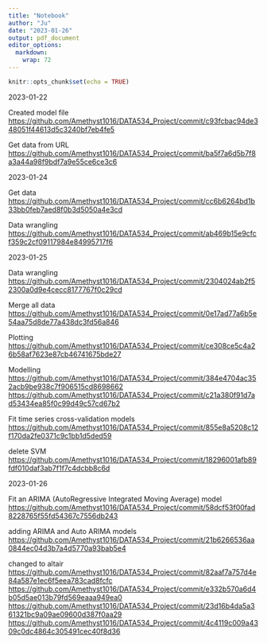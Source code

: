 ```yaml
---
title: "Notebook"
author: "Ju"
date: "2023-01-26"
output: pdf_document
editor_options: 
  markdown: 
    wrap: 72
---
```


```r
knitr::opts_chunk$set(echo = TRUE)
```

2023-01-22 \n

Created model file
<https://github.com/Amethyst1016/DATA534_Project/commit/c93fcbac94de348051f44613d5c3240bf7eb4fe5>

Get data from URL
<https://github.com/Amethyst1016/DATA534_Project/commit/ba5f7a6d5b7f8a3a44a98f9bdf7a9e55ce6ce3c6>

2023-01-24 \n

Get data
<https://github.com/Amethyst1016/DATA534_Project/commit/cc6b6264bd1b33bb0feb7aed8f0b3d5050a4e3cd>

Data wrangling
<https://github.com/Amethyst1016/DATA534_Project/commit/ab469b15e9cfcf359c2cf09117984e84995717f6>

2023-01-25 \n

Data wrangling
<https://github.com/Amethyst1016/DATA534_Project/commit/2304024ab2f52300a0d9e4cecc8177767f0c29cd>

Merge all data
<https://github.com/Amethyst1016/DATA534_Project/commit/0e17ad77a6b5e54aa75d8de77a438dc3fd56a846>

Plotting
<https://github.com/Amethyst1016/DATA534_Project/commit/ce308ce5c4a26b58af7623e87cb46741675bde27>

Modelling
<https://github.com/Amethyst1016/DATA534_Project/commit/384e4704ac352acb9be938c7f906515cd8698662>
<https://github.com/Amethyst1016/DATA534_Project/commit/c21a380f91d7ad53434ea85f0c99d49c57cd67b2>

Fit time series cross-validation models
<https://github.com/Amethyst1016/DATA534_Project/commit/855e8a5208c12f170da2fe0371c9c1bb1d5ded59>

delete SVM
<https://github.com/Amethyst1016/DATA534_Project/commit/18296001afb89fdf010daf3ab7f1f7c4dcbb8c6d>

2023-01-26 \n

Fit an ARIMA (AutoRegressive Integrated Moving Average) model
<https://github.com/Amethyst1016/DATA534_Project/commit/58dcf53f00fad8228765f55fd54367c7556db243>

adding ARIMA and Auto ARIMA models
<https://github.com/Amethyst1016/DATA534_Project/commit/21b6266536aa0844ec04d3b7a4d5770a93bab5e4>

changed to altair
<https://github.com/Amethyst1016/DATA534_Project/commit/82aaf7a757d4e84a587e1ec6f5eea783cad8fcfc>
<https://github.com/Amethyst1016/DATA534_Project/commit/e332b570a6d4b05d5ae013b79fd569eaaa949ea0>
<https://github.com/Amethyst1016/DATA534_Project/commit/23d16b4da5a361321bc9a09ae09600d387f0aa29>
<https://github.com/Amethyst1016/DATA534_Project/commit/4c4119c009a4309c0dc4864c305491cec40f8d36>
